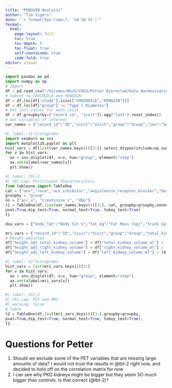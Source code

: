 ```yaml
---
title: "PENGUIN Analysis"
author: "Tim Vigers"
date: "`r format(Sys.time(), '%d %B %Y')`"
format:
  html:
    page-layout: full
    toc: true
    toc-depth: 5
    toc-float: true
    self-contained: true
    code-fold: true
editor: visual
---
```


```python
import pandas as pd
import numpy as np
# Import
df = pd.read_csv("/Volumes/Work/CHCO/Petter Bjornstad/Data Harmonization/Data Clean/harmonized_dataset.csv",low_memory=False)
# Subset to CROCODILE and PENGUIN
df = df.loc[df["study"].isin(["CROCODILE","PENGUIN"])]
df = df.loc[df["group"] != "Type 1 Diabetes"]
# Get last values for each visit
df = df.groupby(by=["record_id", "visit"]).agg("last").reset_index()
# Get variables of interest
var_names = {"record_id":"ID","visit":"Visit","group":"Group","sex":"Gender","race":"Race","age":"Age","height":"Height","weight":"Weight","bmi":"BMI","sbp":"SBP","dbp":"DBP","pulse":"Pulse","creatinine_s":"Serum Creatinine","eGFR_CKD_epi":"eGFR","acr_u":"UACR","ace_inhibitor":"ACEi","angiotensin_receptor_blocker":"Angiotensin Receptor Blocker","beta_blocker":"Beta Blocker","ca_channel_blocker":"Ca Channel Blocker","diuretic":"Diuretic","statin":"Statin"}
```

```python
#| label: t1-histograms
import seaborn as sns
import matplotlib.pyplot as plt
hist_vars = df[list(var_names.keys())[3:]].select_dtypes(include=np.number).columns.tolist()
for v in hist_vars:
  ax = sns.displot(df, x=v, hue="group", element="step")
  ax.set(xlabel=var_names[v])
  plt.show()
```

```python
#| label: tbl-1
#| tbl-cap: Participant Characteristics
from tableone import TableOne
cat = ["sex","race","ace_inhibitor","angiotensin_receptor_blocker","beta_blocker","ca_channel_blocker","diuretic","statin"]
groupby = "group"
nn = ["acr_u", "creatinine_s", "dbp"]
t1 = TableOne(df,list(var_names.keys())[3:], cat, groupby=groupby,nonnormal=nn,
pval=True,dip_test=True, normal_test=True, tukey_test=True)
t1
```

```python
dxa_vars = {"body_fat":"Body Fat %","fat_kg":"Fat Mass (kg)","trunk_kg":"Trunk Mass (kg)","lean_kg":"Lean Mass (kg)"}
```

```python
mri_vars = {"record_id":"ID","visit":"Visit","group":"Group","total_kidney_volume_ml":"Total Kidney Volume","right_kidney_volume_ml":"Right Kidney Volume","left_kidney_volume_ml":"Left Kidney Volume","height_adj_total_kidney_volume":"Height-Adjusted Total Kidney Volume","height_adj_right_kidney_volume":"Height-Adjusted Right Kidney Volume","height_adj_left_kidney_volume":"Height-Adjusted Left Kidney Volume","total_liver_volume_ml":"Total Liver Volume","total_cyst_volume_ml":"Total Cyst Volume","total_number_of_cysts":"Total Num. Cyst","lc_f":"Left Cortex Perfusion [F]","lc_k1":"Left Cortex Tracer Uptake Rate [K1]","lc_k2":"Left Cortex Oxidation Rate [k2]","lc_vb":"Left Cortex Blood Volume Fraction [vB]","rc_f":"Right Cortex Perfusion [F]","rc_k1":"Right Cortex Tracer Uptake Rate [K1]","rc_k2":"Right Cortex Oxidation Rate [k2]","rc_vb":"Right Cortex Blood Volume Fraction [vB]","lm_f":"Left Medulla Perfusion [F]","lm_k1":"Left Medulla Tracer Uptake Rate [K1]","lm_k2":"Left Medulla Oxidation Rate [k2]","lm_vb":"Left Medulla Blood Volume Fraction [vB]","rm_f":"Right Medulla Perfusion [F]","rm_k1":"Right Medulla Tracer Uptake Rate [K1]","rm_k2":"Right Medulla Oxidation Rate [k2]","rm_vb":"Right Medulla Blood Volume Fraction [vB]"}
# Height-adjusted
df["height_adj_total_kidney_volume"] = df["total_kidney_volume_ml"] / (df["height"] / 100)
df["height_adj_right_kidney_volume"] = df["right_kidney_volume_ml"] / (df["height"] / 100)
df["height_adj_left_kidney_volume"] = df["left_kidney_volume_ml"] / (df["height"] / 100)
```

```python
#| label: t2-histograms
hist_vars = list(mri_vars.keys())[3:]
for v in hist_vars:
  ax = sns.displot(df, x=v, hue="group", element="step")
  ax.set(xlabel=mri_vars[v])
  plt.show()
```

```python
#| label: tbl-2
#| tbl-cap: PET and MRI
#| warning: false
# Table
t2 = TableOne(df,list(mri_vars.keys())[3:],groupby=groupby,
pval=True,dip_test=True, normal_test=True, tukey_test=True);
t2
```

# Questions for Petter
1. Should we exclude some of the PET variables that are missing large amounts of data? I would not trust the results in @tbl-2 right now, and decided to hold off on the correlation matrix for now
2. I can see why PKD kidneys might be bigger but they seem SO much bigger than controls. Is that correct (@tbl-2)?